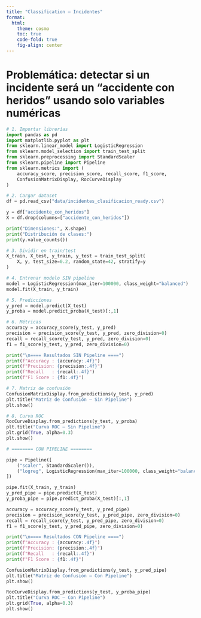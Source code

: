 ```yaml
---
title: "Classification — Incidentes"
format:
  html:
    theme: cosmo
    toc: true
    code-fold: true
    fig-align: center
---
```

# Problemática: detectar si un incidente será un “accidente con heridos” usando solo variables numéricas

```python
# 1. Importar librerías
import pandas as pd
import matplotlib.pyplot as plt
from sklearn.linear_model import LogisticRegression
from sklearn.model_selection import train_test_split
from sklearn.preprocessing import StandardScaler
from sklearn.pipeline import Pipeline
from sklearn.metrics import (
    accuracy_score, precision_score, recall_score, f1_score,
    ConfusionMatrixDisplay, RocCurveDisplay
)

# 2. Cargar dataset
df = pd.read_csv("data/incidentes_clasificacion_ready.csv")

y = df["accidente_con_heridos"]
X = df.drop(columns=["accidente_con_heridos"])

print("Dimensiones:", X.shape)
print("Distribución de clases:")
print(y.value_counts())

# 3. Dividir en train/test
X_train, X_test, y_train, y_test = train_test_split(
    X, y, test_size=0.2, random_state=42, stratify=y
)

# 4. Entrenar modelo SIN pipeline
model = LogisticRegression(max_iter=100000, class_weight="balanced")
model.fit(X_train, y_train)

# 5. Predicciones
y_pred = model.predict(X_test)
y_proba = model.predict_proba(X_test)[:,1]

# 6. Métricas
accuracy = accuracy_score(y_test, y_pred)
precision = precision_score(y_test, y_pred, zero_division=0)
recall = recall_score(y_test, y_pred, zero_division=0)
f1 = f1_score(y_test, y_pred, zero_division=0)

print("\n==== Resultados SIN Pipeline ====")
print(f"Accuracy : {accuracy:.4f}")
print(f"Precision: {precision:.4f}")
print(f"Recall   : {recall:.4f}")
print(f"F1 Score : {f1:.4f}")

# 7. Matriz de confusión
ConfusionMatrixDisplay.from_predictions(y_test, y_pred)
plt.title("Matriz de Confusión — Sin Pipeline")
plt.show()

# 8. Curva ROC
RocCurveDisplay.from_predictions(y_test, y_proba)
plt.title("Curva ROC — Sin Pipeline")
plt.grid(True, alpha=0.3)
plt.show()

# ======== CON PIPELINE ========

pipe = Pipeline([
    ("scaler", StandardScaler()),
    ("logreg", LogisticRegression(max_iter=100000, class_weight="balanced"))
])

pipe.fit(X_train, y_train)
y_pred_pipe = pipe.predict(X_test)
y_proba_pipe = pipe.predict_proba(X_test)[:,1]

accuracy = accuracy_score(y_test, y_pred_pipe)
precision = precision_score(y_test, y_pred_pipe, zero_division=0)
recall = recall_score(y_test, y_pred_pipe, zero_division=0)
f1 = f1_score(y_test, y_pred_pipe, zero_division=0)

print("\n==== Resultados CON Pipeline ====")
print(f"Accuracy : {accuracy:.4f}")
print(f"Precision: {precision:.4f}")
print(f"Recall   : {recall:.4f}")
print(f"F1 Score : {f1:.4f}")

ConfusionMatrixDisplay.from_predictions(y_test, y_pred_pipe)
plt.title("Matriz de Confusión — Con Pipeline")
plt.show()

RocCurveDisplay.from_predictions(y_test, y_proba_pipe)
plt.title("Curva ROC — Con Pipeline")
plt.grid(True, alpha=0.3)
plt.show()
```
